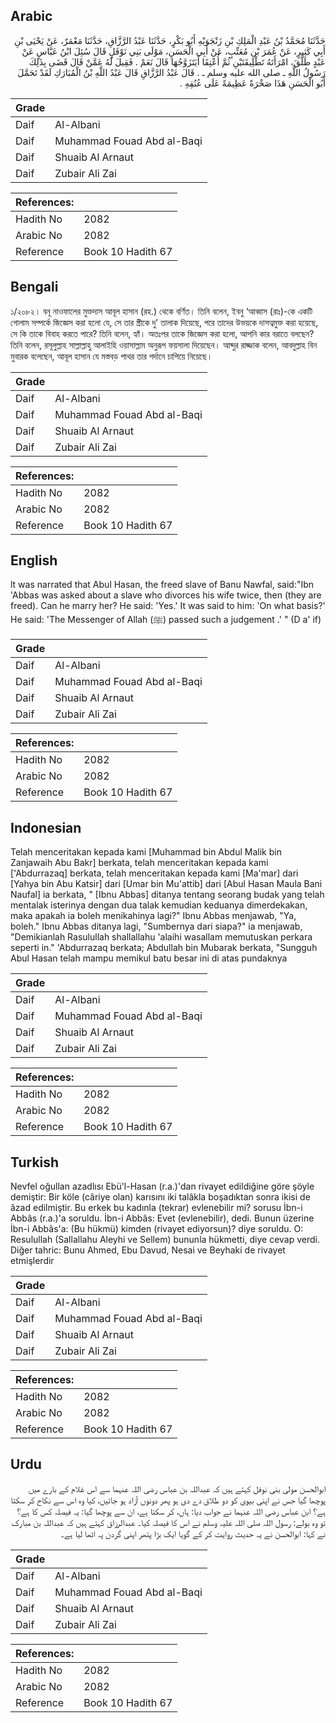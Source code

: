 ## Arabic


<div dir="rtl" lang="ar" style={{fontSize:'larger',backgroundColor:'#f8f9fa',padding:20}}>
حَدَّثَنَا مُحَمَّدُ بْنُ عَبْدِ الْمَلِكِ بْنِ زَنْجَوَيْهِ أَبُو بَكْرٍ، حَدَّثَنَا عَبْدُ الرَّزَّاقِ، حَدَّثَنَا مَعْمَرٌ، عَنْ يَحْيَى بْنِ أَبِي كَثِيرٍ، عَنْ عُمَرَ بْنِ مُعَتِّبٍ، عَنْ أَبِي الْحَسَنِ، مَوْلَى بَنِي نَوْفَلٍ قَالَ سُئِلَ ابْنُ عَبَّاسٍ عَنْ عَبْدٍ طَلَّقَ، امْرَأَتَهُ تَطْلِيقَتَيْنِ ثُمَّ أُعْتِقَا أَيَتَزَوَّجُهَا قَالَ نَعَمْ ‏.‏ فَقِيلَ لَهُ عَمَّنْ قَالَ قَضَى بِذَلِكَ رَسُولُ اللَّهِ ـ صلى الله عليه وسلم ـ ‏.‏ قَالَ عَبْدُ الرَّزَّاقِ قَالَ عَبْدُ اللَّهِ بْنُ الْمُبَارَكِ لَقَدْ تَحَمَّلَ أَبُو الْحَسَنِ هَذَا صَخْرَةً عَظِيمَةً عَلَى عُنُقِهِ ‏.‏
</div>
<div style={{backgroundColor:'#f8f9fa',padding:20, marginBottom: 10}}><table> <thead> <tr> <th>Grade</th> <th></th> </tr> </thead> <tbody> <tr><td>Daif</td><td>Al-Albani</td></tr><tr><td>Daif</td><td>Muhammad Fouad Abd al-Baqi</td></tr><tr><td>Daif</td><td>Shuaib Al Arnaut</td></tr><tr><td>Daif</td><td>Zubair Ali Zai</td></tr></tbody></table><table> <thead> <tr> <th>References:</th> <th></th> </tr> </thead> <tbody><tr><td>Hadith No</td><td>2082</td></tr><tr><td>Arabic No</td><td>2082</td></tr><tr><td>Reference</td><td>Book 10 Hadith 67</td></tr></tbody></table></div>

## Bengali


<div dir="ltr" lang="bn" style={{fontSize:'larger',backgroundColor:'#f8f9fa',padding:20}}>
১/২০৮২। বনূ নাওফালের মুক্তদাস আবূল হাসান (রহ.) থেকে বর্ণিত। তিনি বলেন, ইবনু ‘আব্বাস (রাঃ)-কে একটি গোলাম সম্পর্কে জিজ্ঞেস করা হলো যে, সে তার স্ত্রীকে দু’ তালাক দিয়েছে, পরে তাদের উভয়কে দাসত্বমুক্ত করা হয়েছে, সে কি তাকে বিবাহ করতে পারে? তিনি বলেন, হ্যাঁ। অতঃপর তাকে জিজ্ঞেস করা হলো, আপনি কার বরাতে বলছেন? তিনি বলেন, রসূলুল্লাহ সাল্লাল্লাহু আলাইহি ওয়াসাল্লাম অনুরূপ ফয়সালা দিয়েছেন। আব্দুর রাজ্জাক বলেন, আবদুল্লাহ বিন মুবারক বলেছেন, আবূল হাসান যে মস্তবড় পাথর তার গর্দানে চাপিয়ে নিয়েছে।
</div>
<div style={{backgroundColor:'#f8f9fa',padding:20, marginBottom: 10}}><table> <thead> <tr> <th>Grade</th> <th></th> </tr> </thead> <tbody> <tr><td>Daif</td><td>Al-Albani</td></tr><tr><td>Daif</td><td>Muhammad Fouad Abd al-Baqi</td></tr><tr><td>Daif</td><td>Shuaib Al Arnaut</td></tr><tr><td>Daif</td><td>Zubair Ali Zai</td></tr></tbody></table><table> <thead> <tr> <th>References:</th> <th></th> </tr> </thead> <tbody><tr><td>Hadith No</td><td>2082</td></tr><tr><td>Arabic No</td><td>2082</td></tr><tr><td>Reference</td><td>Book 10 Hadith 67</td></tr></tbody></table></div>

## English


<div dir="ltr" lang="en" style={{fontSize:'larger',backgroundColor:'#f8f9fa',padding:20}}>
lt was narrated that Abul Hasan, the freed slave of Banu Nawfal, said:"Ibn 'Abbas was asked about a slave who divorces his wife twice, then (they are freed). Can he marry her? He said: 'Yes.' It was said to him: 'On what basis?' He said: 'The Messenger of Allah (ﷺ) passed such a judgement .' " (D a' if)
</div>
<div style={{backgroundColor:'#f8f9fa',padding:20, marginBottom: 10}}><table> <thead> <tr> <th>Grade</th> <th></th> </tr> </thead> <tbody> <tr><td>Daif</td><td>Al-Albani</td></tr><tr><td>Daif</td><td>Muhammad Fouad Abd al-Baqi</td></tr><tr><td>Daif</td><td>Shuaib Al Arnaut</td></tr><tr><td>Daif</td><td>Zubair Ali Zai</td></tr></tbody></table><table> <thead> <tr> <th>References:</th> <th></th> </tr> </thead> <tbody><tr><td>Hadith No</td><td>2082</td></tr><tr><td>Arabic No</td><td>2082</td></tr><tr><td>Reference</td><td>Book 10 Hadith 67</td></tr></tbody></table></div>

## Indonesian


<div dir="ltr" lang="id" style={{fontSize:'larger',backgroundColor:'#f8f9fa',padding:20}}>
Telah menceritakan kepada kami [Muhammad bin Abdul Malik bin Zanjawaih Abu Bakr] berkata, telah menceritakan kepada kami ['Abdurrazaq] berkata, telah menceritakan kepada kami [Ma'mar] dari [Yahya bin Abu Katsir] dari [Umar bin Mu'attib] dari [Abul Hasan Maula Bani Naufal] ia berkata, " [Ibnu Abbas] ditanya tentang seorang budak yang telah mentalak isterinya dengan dua talak kemudian keduanya dimerdekakan, maka apakah ia boleh menikahinya lagi?" Ibnu Abbas menjawab, "Ya, boleh." Ibnu Abbas ditanya lagi, "Sumbernya dari siapa?" ia menjawab, "Demikianlah Rasulullah shallallahu 'alaihi wasallam memutuskan perkara seperti in." 'Abdurrazaq berkata; Abdullah bin Mubarak berkata, "Sungguh Abul Hasan telah mampu memikul batu besar ini di atas pundaknya
</div>
<div style={{backgroundColor:'#f8f9fa',padding:20, marginBottom: 10}}><table> <thead> <tr> <th>Grade</th> <th></th> </tr> </thead> <tbody> <tr><td>Daif</td><td>Al-Albani</td></tr><tr><td>Daif</td><td>Muhammad Fouad Abd al-Baqi</td></tr><tr><td>Daif</td><td>Shuaib Al Arnaut</td></tr><tr><td>Daif</td><td>Zubair Ali Zai</td></tr></tbody></table><table> <thead> <tr> <th>References:</th> <th></th> </tr> </thead> <tbody><tr><td>Hadith No</td><td>2082</td></tr><tr><td>Arabic No</td><td>2082</td></tr><tr><td>Reference</td><td>Book 10 Hadith 67</td></tr></tbody></table></div>

## Turkish


<div dir="ltr" lang="tr" style={{fontSize:'larger',backgroundColor:'#f8f9fa',padding:20}}>
Nevfel oğullan azadlısı Ebü'l-Hasan (r.a.)'dan rivayet edildiğine göre şöyle demiştir: Bir köle (câriye olan) karısını iki talâkla boşadıktan sonra ikisi de âzad edilmiştir. Bu erkek bu kadınla (tekrar) evlenebilir mi? sorusu İbn-i Abbâs (r.a.)'a soruldu. İbn-i Abbâs: Evet (evlenebilir), dedi. Bunun üzerine İbn-i Abbâs'a: (Bu hükmü) kimden (rivayet ediyorsun)? diye soruldu. O: Resulullah (Sallallahu Aleyhi ve Sellem) bununla hükmetti, diye cevap verdi. Diğer tahric: Bunu Ahmed, Ebu Davud, Nesai ve Beyhaki de rivayet etmişlerdir
</div>
<div style={{backgroundColor:'#f8f9fa',padding:20, marginBottom: 10}}><table> <thead> <tr> <th>Grade</th> <th></th> </tr> </thead> <tbody> <tr><td>Daif</td><td>Al-Albani</td></tr><tr><td>Daif</td><td>Muhammad Fouad Abd al-Baqi</td></tr><tr><td>Daif</td><td>Shuaib Al Arnaut</td></tr><tr><td>Daif</td><td>Zubair Ali Zai</td></tr></tbody></table><table> <thead> <tr> <th>References:</th> <th></th> </tr> </thead> <tbody><tr><td>Hadith No</td><td>2082</td></tr><tr><td>Arabic No</td><td>2082</td></tr><tr><td>Reference</td><td>Book 10 Hadith 67</td></tr></tbody></table></div>

## Urdu


<div dir="rtl" lang="ur" style={{fontSize:'larger',backgroundColor:'#f8f9fa',padding:20}}>
ابوالحسن مولی بنی نوفل کہتے ہیں کہ عبداللہ بن عباس رضی اللہ عنہما سے اس غلام کے بارے میں پوچھا گیا جس نے اپنی بیوی کو دو طلاق دے دی ہو پھر دونوں آزاد ہو جائیں، کیا وہ اس سے نکاح کر سکتا ہے؟ ابن عباس رضی اللہ عنہما نے جواب دیا: ہاں، کر سکتا ہے، ان سے پوچھا گیا: یہ فیصلہ کس کا ہے؟ تو وہ بولے: رسول اللہ صلی اللہ علیہ وسلم نے اس کا فیصلہ کیا۔ عبدالرزاق کہتے ہیں کہ عبداللہ بن مبارک نے کہا: ابوالحسن نے یہ حدیث روایت کر کے گویا ایک بڑا پتھر اپنی گردن پہ اٹھا لیا ہے۔
</div>
<div style={{backgroundColor:'#f8f9fa',padding:20, marginBottom: 10}}><table> <thead> <tr> <th>Grade</th> <th></th> </tr> </thead> <tbody> <tr><td>Daif</td><td>Al-Albani</td></tr><tr><td>Daif</td><td>Muhammad Fouad Abd al-Baqi</td></tr><tr><td>Daif</td><td>Shuaib Al Arnaut</td></tr><tr><td>Daif</td><td>Zubair Ali Zai</td></tr></tbody></table><table> <thead> <tr> <th>References:</th> <th></th> </tr> </thead> <tbody><tr><td>Hadith No</td><td>2082</td></tr><tr><td>Arabic No</td><td>2082</td></tr><tr><td>Reference</td><td>Book 10 Hadith 67</td></tr></tbody></table></div>